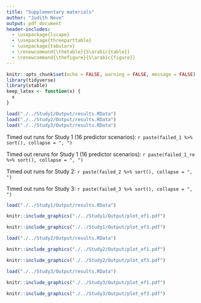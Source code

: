 ```yaml
---
title: "Supplementary materials"
author: "Judith Neve"
output: pdf_document
header-includes:
  - \usepackage{lscape}
  - \usepackage{threeparttable}
  - \usepackage{tabularx}
  - \renewcommand{\thetable}{S\arabic{table}}
  - \renewcommand{\thefigure}{S\arabic{figure}}
---
```


```r
knitr::opts_chunk$set(echo = FALSE, warning = FALSE, message = FALSE)
library(tidyverse)
library(xtable)
keep_latex <- function(x) {
  x
}
```

```{=tex}
\begin{table}[!h]
\centering
\caption{Allocated runtimes for each study.}
    \begin{tabularx}{\textwidth}{lllllll}
\hline
\multicolumn{1}{X}{Study} &
  \multicolumn{1}{X}{Number of datasets generated in one run} &
  \multicolumn{1}{X}{Number of runs} &
  \multicolumn{1}{X}{Original allocated time per run} &
  \multicolumn{1}{X}{Allocated runtime for rerunning of timed out runs} &
  \multicolumn{1}{X}{Number of timed out runs} &
  \multicolumn{1}{X}{Number of reruns taking longer than the original allocated runtime} \\ \hline
1 (8 predictor scenarios)  & 1  & 3000 & 6 hours   & 8 hours  & 0   & 0   \\
1 (16 predictor scenarios) & 1  & 3000 & 30 hours  & 32 hours & 188 & 35* \\
2                          & 1  & 6000 & 3.5 hours & 4 hours  & 1   & 0   \\
3                          & 10 & 600  & 6 hours   & 7 hours  & 7   & 0  \\ \hline
\end{tabularx}
\begin{tablenotes}
      \item *among these, 13 failed due to time-out. These were rerun with a maximum allocated time of 35 hours.
    \end{tablenotes}
\end{table}
```

```r
load("./../Study1/Output/results.RData")
load("./../Study2/Output/results.RData")
load("./../Study3/Output/results.RData")
```

Timed out runs for Study 1 (16 predictor scenarios): `r paste(failed_1 %>% sort(), collapse = ", ")`

Timed out reruns for Study 1 (16 predictor scenarios): `r paste(failed_1_re %>% sort(), collapse = ", ")`

Timed out runs for Study 2: `r paste(failed_2 %>% sort(), collapse = ", ")`

Timed out runs for Study 3: `r paste(failed_3 %>% sort(), collapse = ", ")`

```r
load("./../Study1/Output/results.RData")
```

\begin{landscape}
```r
for (ef in c(0.1, 0.3, 0.5)) {
  tab <- summary_table_study1_sc %>%
    filter(EF == ef) %>%
    group_by(p, EF, n_prop) %>% 
    arrange(p, EF, n_prop, Runtime_mean) %>% 
    mutate(`Tuned hyperparameters` = hp_combination,
           p = as.integer(p),
           n_prop = paste0(n_prop, "$N$"),
           AUC = paste0(format(AUC_mean, nsmall = 2),
                        " (", format(AUC_sd, nsmall = 2), ")"),
           `Calibration slope` = paste0(format(Calslope_median, nsmall = 2),
                                        " (", format(Calslope_IQR, nsmall = 2), ")"),
           `Runtime (seconds)` = paste0(
             format(Runtime_mean, nsmall = 2),
             " (",
             str_pad(format(Runtime_sd, nsmall = 2, trim = TRUE), 7, pad = "0"),
             ")"
             )) %>% 
    dplyr::select(`Tuned hyperparameters`, p, EF, n_prop, AUC, `Calibration slope`, `RMSD(slope)`, `Runtime (seconds)`)
  colnames(tab)[2:4] <- c("$p$", "$EF$", "$n$")
  
  addtorow <- list()
  addtorow$pos <- list(0)
  addtorow$command <- paste0(
    paste0("\\multicolumn{1}{c}{", colnames(tab)[1], "}"),
    paste0("& \\multicolumn{1}{c}{", colnames(tab)[2:ncol(tab)], "}", collapse = ""),
    '\\\\',
    "\\multicolumn{1}{c}{}",
    paste(rep("& \\multicolumn{1}{c}{}", 3), collapse = ""),
    paste0("& \\multicolumn{1}{c}{", c("Mean (SD)", "Median (IQR)", "", "Mean (SD)"), "}", collapse = ""),
    '\\\\'
  )
  
  tab %>%
    xtable(caption = paste0("Average performance of hyperparameter combinations for each scenario where $EF$ = ", ef, ". Within each scenario, rows are sorted in ascending order of runtime."),
           label = "tab:results1sc",
           align = c(rep("l", 2), rep("c", 3+3), "r")) %>%
    print.xtable(include.rownames = FALSE,
                 caption.placement = "top",
                 table.placement = "tb",
                 comment = FALSE,
                 hline.after = c(-1, seq(0, 36, by = 9)),
                 #size="\\fontsize{8pt}{8pt}\\selectfont",
                 scalebox = "0.9",
                 sanitize.text.function = keep_latex,
                 add.to.row = addtorow,
                 include.colnames = F)
}
```
\end{landscape}

```r
knitr::include_graphics("./../Study1/Output/plot_ef1.pdf")
```

```r
knitr::include_graphics("./../Study1/Output/plot_ef3.pdf")
```

```r
load("./../Study2/Output/results.RData")
```

\begin{landscape}
```r
for (ef in c(0.1, 0.3, 0.5)) {
  tab <- summary_table_study2_sc %>%
    filter(EF == ef) %>%
    group_by(p, EF, n_prop) %>% 
    arrange(p, EF, n_prop, `RMSD(slope)`) %>% 
    mutate(`Optimisation criterion` = recode(metric,
                                        LogLoss = "Logarithmic loss",
                                        CalSlope = "Calibration slope",
                                        BrierScore = "Brier score",
                                        CalInt = "Calibration intercept",
                                        Accuracy = "Classification accuracy",
                                        Kappa = "Cohen's Kappa"),
           p = as.integer(p),
           n_prop = paste0(n_prop, "$N$"),
           AUC = paste0(format(AUC_mean, nsmall = 2),
                      " (", format(AUC_sd, nsmall = 2), ")"),
         `Calibration slope` = paste0(format(Calslope_median, nsmall = 2),
                                      " (", format(Calslope_IQR, nsmall = 2), ")"),
         `Runtime (seconds)` = paste0(
           format(Runtime_mean, nsmall = 2),
           " (",
           str_pad(format(Runtime_sd, nsmall = 2, trim = TRUE), ifelse(ef == 0.1, 6, 5), pad = "0"),
           ")"
           )) %>% 
    dplyr::select(`Optimisation criterion`, p, EF, n_prop, AUC, `Calibration slope`, `RMSD(slope)`, `Runtime (seconds)`)
  colnames(tab)[2:4] <- c("$p$", "$EF$", "$n$")
  
  addtorow <- list()
  addtorow$pos <- list(0)
  addtorow$command <- paste0(
    paste0("\\multicolumn{1}{c}{", colnames(tab)[1], "}"),
    paste0("& \\multicolumn{1}{c}{", colnames(tab)[2:ncol(tab)], "}", collapse = ""),
    '\\\\',
    "\\multicolumn{1}{c}{}",
    paste(rep("& \\multicolumn{1}{c}{}", 3), collapse = ""),
    paste0("& \\multicolumn{1}{c}{", c("Mean (SD)", "Median (IQR)", "", "Mean (SD)"), "}", collapse = ""),
    '\\\\'
  )
  
  tab %>%
    xtable(caption = paste0("Average performance of optimisation criteria for each scenario where $EF$ = ", ef, ". Within each scenario, rows are sorted in ascending order of RMSD(slope)."),
           label = "tab:results2sc",
           align = c(rep("l", 2), rep("c", 3+3), "r")) %>%
    print.xtable(include.rownames = FALSE,
                 caption.placement = "top",
                 table.placement = "tb",
                 comment = FALSE,
                 hline.after = c(-1, seq(0, 28, by = 7)),
                 #size="\\fontsize{8pt}{8pt}\\selectfont",
                 # scalebox = "0.9",
                 sanitize.text.function = keep_latex,
                 add.to.row = addtorow,
                 include.colnames = F)
}
```
\end{landscape}

```r
knitr::include_graphics("./../Study2/Output/plot_ef1.pdf")
```

```r
knitr::include_graphics("./../Study2/Output/plot_ef3.pdf")
```

```r
load("./../Study3/Output/results.RData")
```

\begin{landscape}
```r
# for (ef in c(0.1, 0.3, 0.5)) {
  tab <- summary_table_study3_sc %>%
    # filter(EF == ef) %>%
    group_by(p, EF, n_prop) %>% 
    arrange(p, EF, n_prop, Runtime_mean) %>% 
    mutate(`Search algorithm` = recode(algorithm,
                                     mbo = "Model-based optimisation",
                                     grid = "Grid search",
                                     random = "Random search"),
           p = as.integer(p),
           n_prop = paste0(n_prop, "$N$"),
           AUC = paste0(format(AUC_mean, nsmall = 2),
                      " (", format(AUC_sd, nsmall = 2), ")"),
           `Calibration slope` = paste0(format(Calslope_median, nsmall = 2),
                                      " (", format(Calslope_IQR, nsmall = 2), ")"),
           `Runtime (seconds)` = paste0(
             format(Runtime_mean, nsmall = 2),
             " (",
             str_pad(format(Runtime_sd, nsmall = 2, trim = TRUE), 6, pad = "0"),
             ")"
           )) %>% 
    dplyr::select(`Search algorithm`, p, EF, n_prop, AUC, `Calibration slope`, `RMSD(slope)`, `Runtime (seconds)`)
  colnames(tab)[2:4] <- c("$p$", "$EF$", "$n$")
  
  addtorow <- list()
  addtorow$pos <- list(0)
  addtorow$command <- paste0(
    paste0("\\multicolumn{1}{c}{", colnames(tab)[1], "}"),
    paste0("& \\multicolumn{1}{c}{", colnames(tab)[2:ncol(tab)], "}", collapse = ""),
    '\\\\',
    "\\multicolumn{1}{c}{}",
    paste(rep("& \\multicolumn{1}{c}{}", 3), collapse = ""),
    paste0("& \\multicolumn{1}{c}{", c("Mean (SD)", "Median (IQR)", "", "Mean (SD)"), "}", collapse = ""),
    '\\\\'
  )
  
  tab %>%
    xtable(caption = paste0("Average performance of hyperparameter search algorithms for each scenario. Within each scenario, rows are sorted in ascending order of runtime."),
           label = "tab:results3sc",
           align = c(rep("l", 2), rep("c", 3+3), "r")) %>%
    print.xtable(include.rownames = FALSE,
                 caption.placement = "top",
                 table.placement = "tb",
                 comment = FALSE,
                 hline.after = c(-1, seq(0, 36, by = 3)),
                 #size="\\fontsize{8pt}{8pt}\\selectfont",
                 # scalebox = "0.9",
                 sanitize.text.function = keep_latex,
                 add.to.row = addtorow,
                 include.colnames = F)
# }
```
\end{landscape}

```r
knitr::include_graphics("./../Study3/Output/plot_ef1.pdf")
```

```r
knitr::include_graphics("./../Study3/Output/plot_ef3.pdf")
```